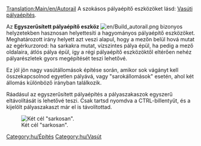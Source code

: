 [[Translation:Main/en/Autorail]]
A szokásos pályaépítő eszközöket lásd: [[Main/hu/Vasúti pályaépítés|Vasúti pályaépítés]].

Az '''Egyszerűsített pályaépítő eszköz''' [[File:en/Build autorail.png]] bizonyos helyzetekben hasznosan helyettesíti a hagyományos pályaépítő eszközöket. Meghatározott irány helyett azt veszi alapul, hogy a mezőn belül hová mutat az egérkurzorod: ha sarkakra mutat, vízszintes pálya épül, ha pedig a mező oldalaira, átlós pálya épül, így a régi pályaépítő eszközöktől eltérően nehéz pályarészletek gyors megépítését teszi lehetővé.

Ez jól jön nagy vasútállomások építése során, amikor sok vágányt kell összekapcsolnod egyetlen pályává, vagy "sarokállomások" esetén, ahol két állomás különböző irányban találkozik.

Ráadásul az egyszerűsített pályaépítés a pályaszakaszok egyszerű eltávolítását is lehetővé teszi. Csak tartsd nyomdva a CTRL-billentyűt, és a kijelölt pályaszakaszt már el is távolítottad. 

[[File:en/Corner station.png|center|frame|Két cél "sarkosan".]]

[[Category:hu/Építés]]
[[Category:hu/Vasút]]
